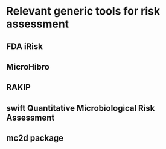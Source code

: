 # Relevant generic tools for risk assessment

## FDA iRisk

## MicroHibro

## RAKIP

## swift Quantitative Microbiological Risk Assessment

## mc2d package
